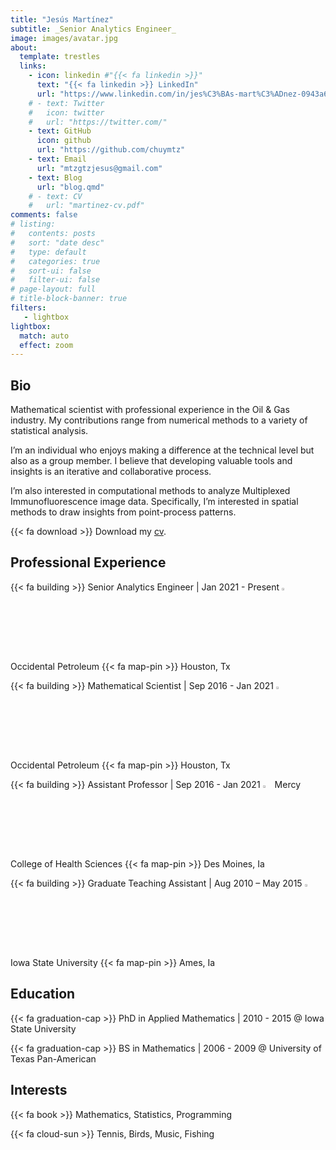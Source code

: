 ```yaml
---
title: "Jesús Martínez"
subtitle: _Senior Analytics Engineer_
image: images/avatar.jpg
about:
  template: trestles
  links:
    - icon: linkedin #"{{< fa linkedin >}}"
      text: "{{< fa linkedin >}} LinkedIn"
      url: "https://www.linkedin.com/in/jes%C3%BAs-mart%C3%ADnez-0943a6a2/"
    # - text: Twitter
    #   icon: twitter
    #   url: "https://twitter.com/"
    - text: GitHub
      icon: github
      url: "https://github.com/chuymtz"
    - text: Email
      url: "mtzgtzjesus@gmail.com"
    - text: Blog
      url: "blog.qmd"
    # - text: CV
    #   url: "martinez-cv.pdf"
comments: false
# listing:
#   contents: posts
#   sort: "date desc"
#   type: default
#   categories: true
#   sort-ui: false
#   filter-ui: false
# page-layout: full
# title-block-banner: true
filters:
   - lightbox
lightbox: 
  match: auto
  effect: zoom
---
```


::: {.column-page}
## Bio 

Mathematical scientist with professional experience in the Oil & Gas industry. My contributions range from numerical methods to a variety of statistical analysis.

<!-- ![A Lovely Image](images/avatar.jpg){.lightbox} -->
I'm an individual who enjoys making a difference at the technical level but also as a group member. I believe that developing valuable tools and insights is an iterative and collaborative process.

I’m also interested in computational methods to analyze Multiplexed Immunofluorescence image data. Specifically, I’m interested in spatial methods to draw insights from point-process patterns.

<!-- fontawesome https://fontawesome.com/search?o=r&m=free -->
{{< fa download >}} Download my [cv](martinez-cv.pdf).



<p></p>

## Professional Experience

{{< fa building >}} Senior Analytics Engineer 
| Jan 2021 - Present 
![](images/oxy.svg){width=3%} Occidental Petroleum 
{{< fa map-pin >}} Houston, Tx

{{< fa building >}} Mathematical Scientist 
| Sep 2016 - Jan 2021 
![](images/oxy.svg){width=3%} Occidental Petroleum 
{{< fa map-pin >}} Houston, Tx

{{< fa building >}} Assistant Professor
| Sep 2016 - Jan 2021 
![](images/mercy.svg){width=3%} Mercy College of Health Sciences
{{< fa map-pin >}} Des Moines, Ia

{{< fa building >}} Graduate Teaching Assistant
| Aug 2010 – May 2015
![](images/iastate.svg){width=3%} Iowa State University
{{< fa map-pin >}} Ames, Ia

## Education

{{< fa graduation-cap >}} PhD in Applied Mathematics | 2010 - 2015  @ Iowa State University

{{< fa graduation-cap >}} BS in Mathematics | 2006 - 2009  @ University of Texas Pan-American

## Interests

{{< fa book >}} Mathematics, Statistics, Programming

{{< fa cloud-sun >}} Tennis, Birds, Music, Fishing

<p></p>

:::

